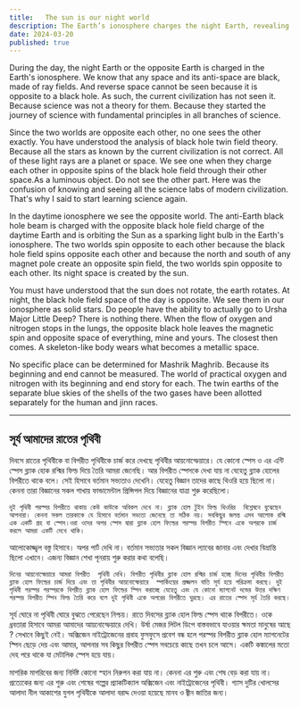 ```yaml
---
title:   The sun is our night world
description: The Earth’s ionosphere charges the night Earth, revealing the black hole field’s opposite spin. Modern science overlooks this, missing the true nature of stars and the critical role of oxygen and nitrogen.
date: 2024-03-20
published: true
---
```


During the day, the night Earth or the opposite Earth is charged in the Earth's ionosphere. We know that any space and its anti-space are black, made of ray fields. And reverse space cannot be seen because it is opposite to a black hole. As such, the current civilization has not seen it. Because science was not a theory for them. Because they started the journey of science with fundamental principles in all branches of science.

Since the two worlds are opposite each other, no one sees the other exactly. You have understood the analysis of black hole twin field theory. Because all the stars as known by the current civilization is not correct. All of these light rays are a planet or space. We see one when they charge each other in opposite spins of the black hole field through their other space.As a luminous object. Do not see the other part. Here was the confusion of knowing and seeing all the science labs of modern civilization. That's why I said to start learning science again.

In the daytime ionosphere we see the opposite world. The anti-Earth black hole beam is charged with the opposite black hole field charge of the daytime Earth and is orbiting the Sun as a sparking light bulb in the Earth's ionosphere. The two worlds spin opposite to each other because the black hole field spins opposite each other and because the north and south of any magnet pole create an opposite spin field, the two worlds spin opposite to each other. Its night space is created by the sun.

You must have understood that the sun does not rotate, the earth rotates. At night, the black hole field space of the day is opposite. We see them in our ionosphere as solid stars. Do people have the ability to actually go to Ursha Major Little Deep? There is nothing there. When the flow of oxygen and nitrogen stops in the lungs, the opposite black hole leaves the magnetic spin and opposite space of everything, mine and yours.
The closest then comes. A skeleton-like body wears what becomes a metallic space.

No specific place can be determined for Mashrik Maghrib. Because its beginning and end cannot be measured. The world of practical oxygen and nitrogen with its beginning and end story for each. The twin earths of the separate blue skies of the shells of the two gases have been allotted separately for the human and jinn races.

---

##   সূর্য আমাদের রাতের পৃথিবী

দিবসে রাতের পৃথিবীকে বা বিপরীত পৃথিবীকে চার্জ করে দেখছে পৃথিবীর আয়নোস্ফেয়ারে। যে কোনো স্পেস ও এর এন্টি স্পেস ব্ল‍্যাক হোক রশ্মির ফিল্ড দিয়ে তৈরি আমরা জেনেছি। আর বিপরীত স্পেসকে দেখা যায় না যেহেতু ব্ল‍্যাক হোলের বিপরীতে থাকে বলে। সেই হিসাবে বর্তমান সভ‍্যতাও দেখেনি। যেহেতু বিজ্ঞান তাদের কাছে থিওরি হয়ে ছিলো না।কেননা তারা বিজ্ঞানের সকল শাখায় ফান্ডামেন্টাল প্রিন্সিপল দিয়ে বিজ্ঞানের যাত্রা শুরু করেছিলো।

    দুই পৃথিবী পরস্পর বিপরীতে থাকায় কেউ কাউকে অবিকল দেখে না। ব্ল‍্যাক হোল টুইন ফিল্ড থিওরির  বিশ্লেষনে বুঝেছেন আপনারা। কেননা সকল তারকাকে যে হিসাবে বর্তমান সভ‍্যতা জেনেছে তা সঠিক নয়। সবকিছুর জলন্ত এসব আলোক রশ্মি এক একটি গ্রহ বা স্পেস।ওরা ওদের অপর স্পেস দ্বারা ব্ল‍্যাক হোল ফিল্ডের পরস্পর বিপরীত স্পিনে একে অপরকে চার্জ করলে আমরা একটি দেখে থাকি।
আলোকোজ্জ্বল বস্তু হিসাবে। অপর পার্ট দেখি না। বর্তমান সভ‍্যতার  সকল বিজ্ঞান ল‍্যাবের জানার এবং দেখার  বিভ্রান্তি ছিলো এখানে। এজন‍্য বিজ্ঞান শেখা পূনরায় শুরু করার কথা বলেছি।

    দিনের আয়নোস্ফেয়ারে আমরা বিপরীত  পৃথিবী দেখি। বিপরীত পৃথিবীর ব্ল‍্যাক হোল রশ্মির চার্জ হচ্ছে দিনের পৃথিবীর বিপরীত ব্ল‍্যাক হোল ফিল্ডের চার্জ দিয়ে এবং তা পৃথিবীর আয়নোস্ফেয়ারে  স্পার্কিংয়ের প্রজ্জলন বাতি সূর্য হয়ে পরিক্রমা করছে। দুই পৃথিবী পরস্পর পরস্পরকে বিপরীত ব্ল‍্যাক হোল ফিল্ডের স্পিন করাচ্ছে যেহেতু এবং যে কোনো ম‍্যাগনেট দন্ডের উত্তর দক্ষিণ পরস্পর বিপরীত স্পিন ফিল্ড তৈরি করে বলে দুই পৃথিবী একে অপরের বিপরীতে ঘুরছে। এর রাতের স্পেস সূর্য তৈরি করছে। 
সূর্য ঘোরে না পৃথিবী ঘোরে বুঝতে পেরেছেন নিশ্চয়। রাতে দিবসের ব্ল‍্যাক হোল ফিল্ড স্পেস থাকে বিপরীতে। ওকে ধ্রবতারা হিসাবে আমরা আমাদের আয়নোস্ফেয়ারে দেখি। উর্ষা মেজর লিটল ডিপে বাস্তবভাবে যাওয়ার ক্ষমতা মানুষের আছে ? সেখানে কিছুই নেই।  অক্সিজেন নাইট্রোজেনের প্রবাহ ফুসফুসে প্রবেশ বন্ধ হলে পরস্পর বিপরীত ব্ল‍্যাক হোল  ম‍্যাগনেটের স্পিন ছেড়ে দেয় এবং আমার, আপনার সব কিছুর বিপরীত স্পেস 
সবচেয়ে কাছে তখন চলে আসে। একটি কঙ্কালের মতো দেহ পরে থাকে যা মেটালিক স্পেস হয়ে যায়।

মাশরিক মাগরিবের জন‍্য নির্দিষ্ট কোনো স্হান নিরুপন করা যায় না। কেননা এর শুরু এবং শেষ বেড় করা যায় না। প্রত‍্যেকের জন‍্য এর শুরু এবং শেষের গল্পের প্র‍্যাকটিক‍্যাল অক্সিজেন এবং নাইট্রোজেনের পৃথিবী। গ‍্যাস দুটির  খোলসের আলাদা নীল আকাশের যুগল পৃথিবীকে আলাদা বরাদ্দ দেওয়া হয়েছে মানব ও জ্বীন  জাতির জন‍্য।  
